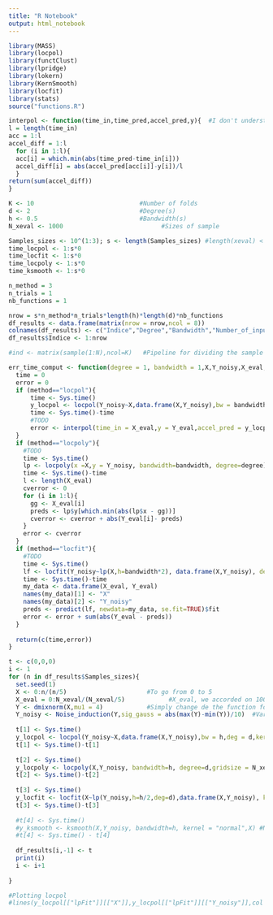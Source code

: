 ---
title: "R Notebook"
output: html_notebook
---

```{r packages}
library(MASS)
library(locpol)
library(functClust)
library(lpridge)
library(lokern)
library(KernSmooth)
library(locfit)
library(stats)
source("functions.R")
```

```{r support functions}
interpol <- function(time_in,time_pred,accel_pred,y){  #I don't understand how to compute                                                                  the function m(x)
l = length(time_in)  
acc = 1:l
accel_diff = 1:l
  for (i in 1:l){
  acc[i] = which.min(abs(time_pred-time_in[i]))
  accel_diff[i] = abs(accel_pred[acc[i]]-y[i])/l
  }
return(sum(accel_diff))
}
```

```{r parameters that we can compare}
K <- 10                             #Number of folds
d <- 2                              #Degree(s)
h <- 0.5                            #Bandwidth(s)
N_xeval <- 1000                           #Sizes of sample

Samples_sizes <- 10^(1:3); s <- length(Samples_sizes) #length(xeval) < 5000 in locpol that's why 3 here atm
time_locpol <- 1:s*0
time_locfit <- 1:s*0
time_locpoly <- 1:s*0
time_ksmooth <- 1:s*0

n_method = 3
n_trials = 1
nb_functions = 1

nrow = s*n_method*n_trials*length(h)*length(d)*nb_functions
df_results <- data.frame(matrix(nrow = nrow,ncol = 8))
colnames(df_results) <- c("Indice","Degree","Bandwidth","Number_of_input_points","Method","Function","Time","Error") #Dataframe to fill
df_results$Indice <- 1:nrow

#ind <- matrix(sample(1:N),ncol=K)   #Pipeline for dividing the sample
```

```{r MAIN function}
err_time_comput <- function(degree = 1, bandwidth = 1,X,Y_noisy,X_eval,Y_eval, fct, method = "locpol"){
  time = 0
  error = 0
  if (method=="locpol"){
      time <- Sys.time()
      y_locpol <- locpol(Y_noisy~X,data.frame(X,Y_noisy),bw = bandwidth,deg = degree,kernel = gaussK,xeval = X_eval) 
      time <- Sys.time()-time
      #TODO
      error <- interpol(time_in = X_eval,y = Y_eval,accel_pred = y_locpol$lpFit$Y_noisy,time_pred = y_locpol$lpFit$X)
  }
  if (method=="locpoly"){
    #TODO
    time <- Sys.time()
    lp <- locpoly(x =X,y = Y_noisy, bandwidth=bandwidth, degree=degree)
    time <- Sys.time()-time
    l <- length(X_eval)
    cverror <- 0
    for (i in 1:l){
      gg <- X_eval[i]
      preds <- lp$y[which.min(abs(lp$x - gg))] 
      cverror <- cverror + abs(Y_eval[i]- preds)
    }
    error <- cverror
  }
  if (method=="locfit"){
    #TODO
    time <- Sys.time()
    lf <- locfit(Y_noisy~lp(X,h=bandwidth*2), data.frame(X,Y_noisy), deg=degree, kern = "gauss")
    time <- Sys.time()-time
    my_data <- data.frame(X_eval, Y_eval)
    names(my_data)[1] <- "X"
    names(my_data)[2] <- "Y_noisy"
    preds <- predict(lf, newdata=my_data, se.fit=TRUE)$fit
    error <- error + sum(abs(Y_eval - preds))
  }
  
  return(c(time,error))
}


```




```{r Time comparison}
t <- c(0,0,0)
i <- 1
for (n in df_results$Samples_sizes){
  set.seed(1)
  X <- 0:n/(n/5)                      #To go from 0 to 5
  X_eval = 0:N_xeval/(N_xeval/5)            #X_eval, we accorded on 100 or 1000 or 5000 points; shouldn't matter                                        much!
  Y <- dmixnorm(X,mu1 = 4)            #Simply change de the function for the one wanted
  Y_noisy <- Noise_induction(Y,sig_gauss = abs(max(Y)-min(Y))/10)  #Variance of gaussian noise linearly correlated with TV(total variation of a function) so the noise is not too low or too big
  
  t[1] <- Sys.time()
  y_locpol <- locpol(Y_noisy~X,data.frame(X,Y_noisy),bw = h,deg = d,kernel = gaussK,xeval = X_eval)  #xeval has to be < 5000....
  t[1] <- Sys.time()-t[1]
  
  t[2] <- Sys.time()
  y_locpoly <- locpoly(X,Y_noisy, bandwidth=h, degree=d,gridsize = N_xeval) 
  t[2] <- Sys.time()-t[2]
  
  t[3] <- Sys.time()
  y_locfit <- locfit(X~lp(Y_noisy,h=h/2,deg=d),data.frame(X,Y_noisy), kern = 'gauss') #TODO: check if bandwidth has indeed to be treated like that
  t[3] <- Sys.time()-t[3]
  
  #t[4] <- Sys.time()  
  #y_ksmooth <- ksmooth(X,Y_noisy, bandwidth=h, kernel = "normal",X) #NO DEGREE
  #t[4] <- Sys.time() - t[4]
  
  df_results[i,-1] <- t
  print(i)
  i <- i+1
  
}
```
```{r}
#Plotting locpol 
#lines(y_locpol[["lpFit"]][["X"]],y_locpol[["lpFit"]][["Y_noisy"]],col = "red")
```






